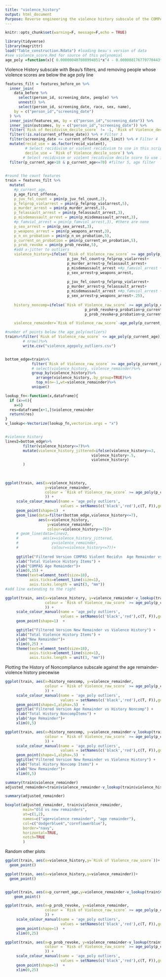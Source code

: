 ```yaml
---
title: "violence_history"
output: html_document
Purpose: Reverse engineering the violence history subscale of the COMPAS violent recidivism score
---
```


```r
knitr::opts_chunk$set(warning=F, message=F,echo = TRUE)
```


```r
library(tidyverse)
library(magrittr)
load("Table_construction.Rdata") #loading beau's version of data
#see violence_score.Rmd for source of this polynomial
age_poly =function(x){ 0.000000407808994851*x^4 - 0.000088176770770443*x^3 + 0.007436939324225960*x^2 - 0.316106532730131000*x + 1.553988869973560000}

```


Violence History subscale with Beau's filters, and removing people whose violence scores are below the age poly line

```r
features_filt = features_before_on %>%
  inner_join(
    data_before %>% 
      select(person_id, screening_date, people) %>%
      unnest() %>%
      select(person_id, screening_date, race, sex, name),
    by = c("person_id","screening_date")
  ) %>%
  inner_join(features_on, by = c("person_id","screening_date")) %>%
  inner_join(outcomes, by = c("person_id","screening_date")) %>%
  filter(`Risk of Recidivism_decile_score` != -1, `Risk of Violence_decile_score` != -1) %>% # Filter 1
  filter(!is.na(current_offense_date)) %>% # Filter 3
  filter(screening_date <= current_offense_date_limit) %>% # Filter 4
  mutate(recid_use = as.factor(recid_violent), 
         # Select recidivism or violent recidivism to use in this script 
         decile_use = `Risk of Violence_decile_score`) %>%
        # Select recidivism or violent recidivism decile score to use in this script
  filter(p_current_age>18 & p_current_age<=70) #filter 5, age filter
   

#round the count features 
train = features_filt %>%
  mutate(
    #p_current_age,
    p_age_first_offense,
    p_juv_fel_count = pmin(p_juv_fel_count,2),
    p_felprop_violarrest = pmin(p_felprop_violarrest,5),
    p_murder_arrest = pmin(p_murder_arrest,3),
    p_felassault_arrest = pmin(p_felassault_arrest,3),
    p_misdemassault_arrest = pmin(p_misdemassault_arrest,3),
    #p_famviol_arrest = pmin(p_famviol_arrest,3), #there are none
    p_sex_arrest = pmin(p_sex_arrest,3),
    p_weapons_arrest = pmin(p_weapons_arrest,3),
    p_n_on_probation = pmin(p_n_on_probation,5),
    p_current_on_probation = pmin(p_current_on_probation,5),
    p_prob_revoke = pmin(p_prob_revoke,5),
    #add x-jitter to outliers
    violence_history=ifelse(`Risk of Violence_raw_score` >= age_poly(p_current_age),
                            p_juv_fel_count+p_felprop_violarrest+
                            p_murder_arrest+p_felassault_arrest+
                            p_misdemassault_arrest +#p_famviol_arrest +
                            p_sex_arrest+p_weapons_arrest,
                            
                            p_juv_fel_count+p_felprop_violarrest+
                            p_murder_arrest+p_felassault_arrest+
                            p_misdemassault_arrest +#p_famviol_arrest +
                            p_sex_arrest+p_weapons_arrest+.25),
    
    history_noncomp=ifelse(`Risk of Violence_raw_score` >= age_poly(p_current_age),
                                    p_prob_revoke+p_probation+p_current_on_probation+p_n_on_probation,
                                    p_prob_revoke+p_probation+p_current_on_probation+p_n_on_probation+.25),

    violence_remainder=`Risk of Violence_raw_score`-age_poly(p_current_age))

#number of points below the age_poly(outliers)
train%>%filter(`Risk of Violence_raw_score` <= age_poly(p_current_age))%>%
        # nrow()%>%
        write.csv("violence_agepoly_outliers.csv")


bottom_edge=train%>%
            filter(`Risk of Violence_raw_score` >= age_poly(p_current_age) ) %>% #filter outliers
            # select(violence_history, violence_remainder)%>%
            group_by(violence_history)%>%
              arrange(violence_history,.by_group=TRUE)%>%
              top_n(n=-1,wt=violence_remainder)%>%
            unique()

lookup_fn<-function(x,dataframe){
  if (x>=6){
    x=6}
  res=dataframe[x+1,]$violence_remainder
  return(res)
}
v_lookup<-Vectorize(lookup_fn,vectorize.args = "x")



```

```r
#violence history
linev2=bottom_edge%>%
        filter(violence_history<=7)%>%
        mutate(violence_history_jittered=ifelse(violence_history>=3,
                                       violence_history+.5,
                                       violence_history)
        )
            
  
  
ggplot(train, aes(x=violence_history, 
                  y=violence_remainder,
                  colour = `Risk of Violence_raw_score` >= age_poly(p_current_age)
                  )) +
     scale_colour_manual(name = 'age_poly outliers', 
                         values = setNames(c('black','red'),c(T, F)),guide=F) +
     geom_point(shape=1)  +
     geom_line(data=filter(bottom_edge,violence_history<=7),
               aes(x=violence_history,
                   y=violence_remainder,
                   colour=violence_history<=7))+
     # geom_line(data=linev2,
     #           aes(x=violence_history_jittered,
     #               y=violence_remainder,
     #               colour=violence_history<=7))+
    
     ggtitle("Filtered Version COMPAS Violent Recid\n  Age Remainder vs Violence History") +
     xlab("Total Violence History Items") +
     ylab("COMPAS Age Remainder")+
     xlim(0,15) +
     theme(text=element_text(size=18),
           axis.ticks=element_line(size=1),
           axis.ticks.length = unit(3, "mm"))
#add line extending to the right

ggplot(train, aes(x=violence_history, y=violence_remainder-v_lookup(train$violence_history,bottom_edge),
                  colour = `Risk of Violence_raw_score` >= age_poly(p_current_age)
                  )) +
     scale_colour_manual(name = 'age_poly outliers', 
                         values = setNames(c('black','red'),c(T, F)),guide=F) +
     geom_point(shape=1)  +

     ggtitle("Filtered Version New Remainder vs Violence History") +
     xlab("Total Violence History Items") +
     ylab("New Remainder")+
     xlim(0,25) +
     theme(text=element_text(size=18),
           axis.ticks=element_line(size=1),
           axis.ticks.length = unit(3, "mm"))


```


Plotting the History of Noncompliance subscale against the age remainder-violence history piecewise
```r
ggplot(train, aes(x=history_noncomp, y=violence_remainder,
                  colour = `Risk of Violence_raw_score` >= age_poly(p_current_age)
                  )) +
     scale_colour_manual(name = 'age_poly outliers', 
                         values = setNames(c('black','red'),c(T, F)),guide=F) +
     geom_point(shape=1,alpha=.5)  +
     ggtitle("Filtered Version Age Remainder vs History Noncomp") +
     xlab("Total History NoncompItems") +
     ylab("Age Remainder")+
     xlim(0,5) 

ggplot(train, aes(x=history_noncomp, y=violence_remainder-v_lookup(train$violence_history,bottom_edge),
                  colour = `Risk of Violence_raw_score` >= age_poly(p_current_age)
                  )) +
     scale_colour_manual(name = 'age_poly outliers', 
                         values = setNames(c('black','red'),c(T, F)),guide=F) +
     geom_point(shape=1,alpha=.5)  +
     ggtitle("Filtered Version New Remainder vs Violence History") +
     xlab("Total History Noncomp Items") +
     ylab("New Remainder")+
     xlim(0,5) 

summary(train$violence_remainder)
adjusted_remainder=train$violence_remainder-v_lookup(train$violence_history,bottom_edge)

summary(adjusted_remainder)

boxplot(adjusted_remainder, train$violence_remainder,
        main="Old vs new remainders",
        at=c(1,2),
        names=c("age+violence remainder", "age remainder"),
        col=c("dodgerblue4","cornflowerblue"),
        border="navy",
        horizontal=TRUE,
        notch=TRUE
        )

```


Random other plots
```r
ggplot(train, aes(x=violence_history,y=`Risk of Violence_raw_score`))+
  geom_point()

ggplot(train, aes(x=violence_history,y=violence_remainder))+
  geom_point()


ggplot(train, aes(x=p_current_age,y=violence_remainder-v_lookup(train$violence_history,bottom_edge)))+
    geom_point()

ggplot(train, aes(x=p_prob_revoke, y=violence_remainder,
                  colour = `Risk of Violence_raw_score` >= age_poly(p_current_age)
                  )) +
     scale_colour_manual(name = 'age_poly outliers', 
                         values = setNames(c('black','red'),c(T, F)),guide=F) +
     geom_point(shape=1)  +
     xlim(0,25) 

ggplot(train, aes(x=p_prob_revoke, y=violence_remainder-v_lookup(train$violence_history,bottom_edge),
                  colour = `Risk of Violence_raw_score` >= age_poly(p_current_age)
                  )) +
     scale_colour_manual(name = 'age_poly outliers', 
                         values = setNames(c('black','red'),c(T, F)),guide=F) +
     geom_point(shape=1)  +
     xlim(0,25) 



```

